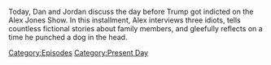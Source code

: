 {{DEFAULTSORT:
    #_EPISODE_0817:June 8, 2023
}}{{Episode
    | title           = June 8, 2023
    | caption         = Listen to this episode on [https://knowledgefight.libsyn.com/817-june-8-2023 Libsyn] [https://open.spotify.com/episode/2QrF7wmtXuiSE3xtbvcJB5 Spotify]
    | episodeNumber   = 817
    | length          = 01:31:26
    | airDate         = June 14, 2023
    | coverageDate    = June 8, 2023
    | episodeType     = [[:Category:Present Day|Present Day]]
    | previousEpisode = [[816: Tucker, The Man And His Twitter- Episode 1]]
    | nextEpisode     = [[818: June 9, 2023]]
}}

{{Stub}}

Today, Dan and Jordan discuss the day before Trump got indicted on the Alex Jones Show.  In this installment, Alex interviews three idiots, tells countless fictional stories about family members, and gleefully reflects on a time he punched a dog in the head.

[[Category:Episodes]]
[[Category:Present Day]]
